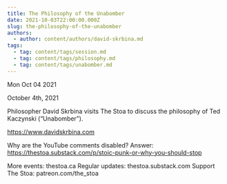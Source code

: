 ```yaml
---
title: The Philosophy of the Unabomber
date: 2021-10-03T22:00:00.000Z
slug: the-philosophy-of-the-unabomber
authors:
  - author: content/authors/david-skrbina.md
tags:
  - tag: content/tags/session.md
  - tag: content/tags/philosophy.md
  - tag: content/tags/unabomber.md
---
```






Mon Oct 04 2021

October 4th, 2021

Philosopher David Skrbina visits The Stoa to discuss the philosophy of Ted Kaczynski (“Unabomber”).

https://www.davidskrbina.com

Why are the YouTube comments disabled? Answer: https://thestoa.substack.com/p/stoic-punk-or-why-you-should-stop

More events: thestoa.ca 
Regular updates: thestoa.substack.com 
Support The Stoa: patreon.com/the_stoa


